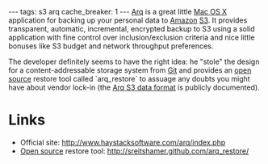 ---
tags: s3 arq
cache_breaker: 1
---
[[Arq]] is a great little [[Mac OS X]] application for backing up your personal data to [[Amazon]] [[S3]]. It provides transparent, automatic, incremental, encrypted backup to S3 using a solid application with fine control over inclusion/exclusion criteria and nice little bonuses like S3 budget and network throughput preferences.

The developer definitely seems to have the right idea: he "stole" the design for a content-addressable storage system from [[Git]] and provides an [[open source]] restore tool called `arq_restore` to assuage any doubts you might have about vendor lock-in (the [[Arq S3 data format]] is publicly documented).

= Links =

* Official site: http://www.haystacksoftware.com/arq/index.php
* [[Open source]] restore tool: http://sreitshamer.github.com/arq_restore/
